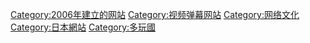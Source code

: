 {{catmore}}

[[Category:2006年建立的网站|Category:2006年建立的网站]]
[[Category:视频弹幕网站|Category:视频弹幕网站]]
[[Category:网络文化|Category:网络文化]]
[[Category:日本網站|Category:日本網站]]
[[Category:多玩國|Category:多玩國]]